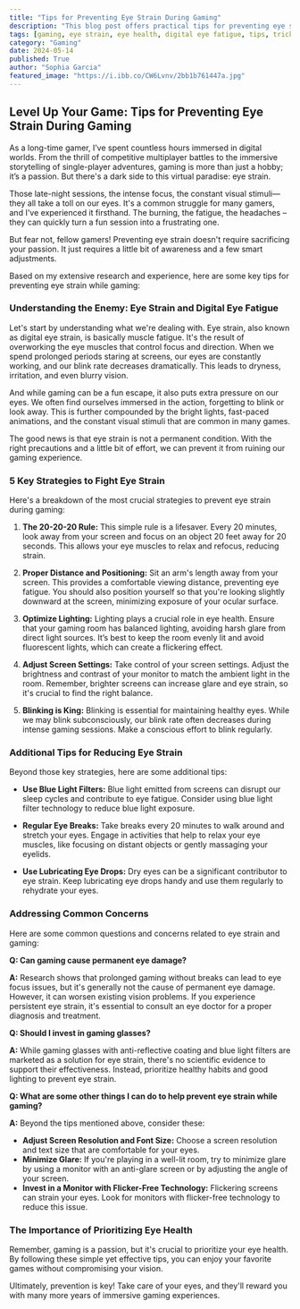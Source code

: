 ```yaml
---
title: "Tips for Preventing Eye Strain During Gaming"
description: "This blog post offers practical tips for preventing eye strain while gaming. Learn about the causes of digital eye fatigue, the 20-20-20 rule, proper screen distance and lighting, and other strategies to keep your eyes healthy during long gaming sessions."
tags: [gaming, eye strain, eye health, digital eye fatigue, tips, tricks, prevention, gamers, screen time, computer vision syndrome, blue light, lighting, monitor, breaks, 20-20-20 rule,  blinking, eye drops]
category: "Gaming"
date: 2024-05-14
published: True
author: "Sophia Garcia"
featured_image: "https://i.ibb.co/CW6Lvnv/2bb1b761447a.jpg"
---
```


## Level Up Your Game: Tips for Preventing Eye Strain During Gaming

As a long-time gamer, I’ve spent countless hours immersed in digital worlds. From the thrill of competitive multiplayer battles to the immersive storytelling of single-player adventures, gaming is more than just a hobby; it’s a passion. But there's a dark side to this virtual paradise: eye strain. 

Those late-night sessions, the intense focus, the constant visual stimuli—they all take a toll on our eyes.  It's a common struggle for many gamers, and I've experienced it firsthand. The burning, the fatigue, the headaches – they can quickly turn a fun session into a frustrating one. 

But fear not, fellow gamers! Preventing eye strain doesn't require sacrificing your passion. It just requires a little bit of awareness and a few smart adjustments. 

Based on my extensive research and experience, here are some key tips for preventing eye strain while gaming:

### Understanding the Enemy: Eye Strain and Digital Eye Fatigue

Let's start by understanding what we're dealing with. Eye strain, also known as digital eye strain, is basically muscle fatigue. It's the result of overworking the eye muscles that control focus and direction. When we spend prolonged periods staring at screens, our eyes are constantly working, and our blink rate decreases dramatically. This leads to dryness, irritation, and even blurry vision.

And while gaming can be a fun escape, it also puts extra pressure on our eyes.  We often find ourselves immersed in the action, forgetting to blink or look away. This is further compounded by the bright lights, fast-paced animations, and the constant visual stimuli that are common in many games.

The good news is that eye strain is not a permanent condition.  With the right precautions and a little bit of effort, we can prevent it from ruining our gaming experience.

### 5 Key Strategies to Fight Eye Strain

Here's a breakdown of the most crucial strategies to prevent eye strain during gaming:

1. **The 20-20-20 Rule:** This simple rule is a lifesaver. Every 20 minutes, look away from your screen and focus on an object 20 feet away for 20 seconds. This allows your eye muscles to relax and refocus, reducing strain. 

2. **Proper Distance and Positioning:**  Sit an arm's length away from your screen. This provides a comfortable viewing distance, preventing eye fatigue.  You should also position yourself so that you're looking slightly downward at the screen, minimizing exposure of your ocular surface.

3. **Optimize Lighting:**  Lighting plays a crucial role in eye health. Ensure that your gaming room has balanced lighting, avoiding harsh glare from direct light sources. It’s best to keep the room evenly lit and avoid fluorescent lights, which can create a flickering effect.

4. **Adjust Screen Settings:**  Take control of your screen settings. Adjust the brightness and contrast of your monitor to match the ambient light in the room.  Remember, brighter screens can increase glare and eye strain, so it's crucial to find the right balance. 

5. **Blinking is King:** Blinking is essential for maintaining healthy eyes.  While we may blink subconsciously, our blink rate often decreases during intense gaming sessions.  Make a conscious effort to blink regularly.  

### Additional Tips for Reducing Eye Strain

Beyond those key strategies, here are some additional tips:

* **Use Blue Light Filters:**  Blue light emitted from screens can disrupt our sleep cycles and contribute to eye fatigue. Consider using blue light filter technology to reduce blue light exposure. 

* **Regular Eye Breaks:**  Take breaks every 20 minutes to walk around and stretch your eyes.  Engage in activities that help to relax your eye muscles, like focusing on distant objects or gently massaging your eyelids. 

* **Use Lubricating Eye Drops:** Dry eyes can be a significant contributor to eye strain. Keep lubricating eye drops handy and use them regularly to rehydrate your eyes.

### Addressing Common Concerns

Here are some common questions and concerns related to eye strain and gaming:

**Q: Can gaming cause permanent eye damage?**

**A:** Research shows that prolonged gaming without breaks can lead to eye focus issues, but it's generally not the cause of permanent eye damage.  However, it can worsen existing vision problems.  If you experience persistent eye strain, it's essential to consult an eye doctor for a proper diagnosis and treatment.

**Q: Should I invest in gaming glasses?**

**A:** While gaming glasses with anti-reflective coating and blue light filters are marketed as a solution for eye strain, there's no scientific evidence to support their effectiveness.  Instead, prioritize healthy habits and good lighting to prevent eye strain.

**Q: What are some other things I can do to help prevent eye strain while gaming?**

**A:**  Beyond the tips mentioned above, consider these:

* **Adjust Screen Resolution and Font Size:**  Choose a screen resolution and text size that are comfortable for your eyes. 
* **Minimize Glare:**  If you're playing in a well-lit room, try to minimize glare by using a monitor with an anti-glare screen or by adjusting the angle of your screen.
* **Invest in a Monitor with Flicker-Free Technology:**  Flickering screens can strain your eyes.  Look for monitors with flicker-free technology to reduce this issue. 

###  The Importance of Prioritizing Eye Health

Remember, gaming is a passion, but it's crucial to prioritize your eye health. 
By following these simple yet effective tips, you can enjoy your favorite games without compromising your vision. 

Ultimately, prevention is key! Take care of your eyes, and they'll reward you with many more years of immersive gaming experiences.